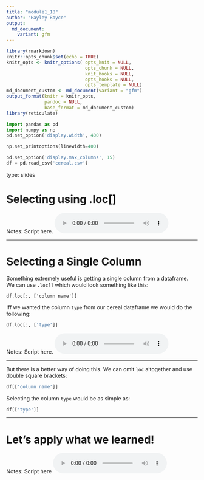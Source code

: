 ```yaml
---
title: "module1_18"
author: "Hayley Boyce"
output: 
  md_document:
    variant: gfm
---
```



```r
library(rmarkdown)
knitr::opts_chunk$set(echo = TRUE)
knitr_opts <- knitr_options( opts_knit = NULL,
                             opts_chunk = NULL,
                             knit_hooks = NULL,
                             opts_hooks = NULL,
                             opts_template = NULL)
md_document_custom <- md_document(variant = "gfm")
output_format(knitr = knitr_opts,
              pandoc = NULL,
              base_format = md_document_custom)
library(reticulate)
```


```python
import pandas as pd
import numpy as np
pd.set_option('display.width', 400)

np.set_printoptions(linewidth=400)

pd.set_option('display.max_columns', 15)
df = pd.read_csv('cereal.csv')
```


type: slides

# Selecting using .loc[]

Notes: Script here.
<html>
<audio controls >
<source src="/placeholder_audio.mp3" />
</audio></html>

---


# Selecting a Single Column

Something extremely useful is getting a single column from a dataframe.
We can use `.loc[]` which would look something like this:

```
df.loc[:, ['column name']]
```

Iff we wanted the column `type` from our cereal dataframe we would do the following:
```python
df.loc[:, ['type']]
```



Notes: Script here.
<html>
<audio controls >
<source src="/placeholder_audio.mp3" />
</audio></html>

---

But there is a better way of doing this.
We can omit `loc` altogether and use double square brackets:

``` Python
df[['column name']]
```

Selecting the column `type` would be as simple as:

```python
df[['type']]
```

---

# Let’s apply what we learned!

Notes: Script here
<html>
<audio controls >
  <source src="/placeholder_audio.mp3" />
</audio></html>